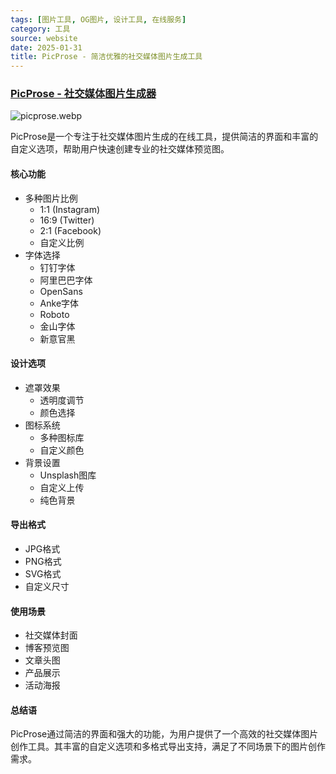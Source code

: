 ```yaml
---
tags: [图片工具, OG图片, 设计工具, 在线服务]
category: 工具
source: website
date: 2025-01-31
title: PicProse - 简洁优雅的社交媒体图片生成工具
---
```


### [PicProse - 社交媒体图片生成器](https://picprose.net/zh)

![picprose.webp](https://img.mengpeng.tech/i/2025/02/07/67a5e81926ddb.webp)

PicProse是一个专注于社交媒体图片生成的在线工具，提供简洁的界面和丰富的自定义选项，帮助用户快速创建专业的社交媒体预览图。

#### 核心功能

- 多种图片比例
  - 1:1 (Instagram)
  - 16:9 (Twitter)
  - 2:1 (Facebook)
  - 自定义比例
- 字体选择
  - 钉钉字体
  - 阿里巴巴字体
  - OpenSans
  - Anke字体
  - Roboto
  - 金山字体
  - 新意官黑

#### 设计选项

- 遮罩效果
  - 透明度调节
  - 颜色选择
- 图标系统
  - 多种图标库
  - 自定义颜色
- 背景设置
  - Unsplash图库
  - 自定义上传
  - 纯色背景

#### 导出格式

- JPG格式
- PNG格式
- SVG格式
- 自定义尺寸

#### 使用场景

- 社交媒体封面
- 博客预览图
- 文章头图
- 产品展示
- 活动海报

#### 总结语

PicProse通过简洁的界面和强大的功能，为用户提供了一个高效的社交媒体图片创作工具。其丰富的自定义选项和多格式导出支持，满足了不同场景下的图片创作需求。 